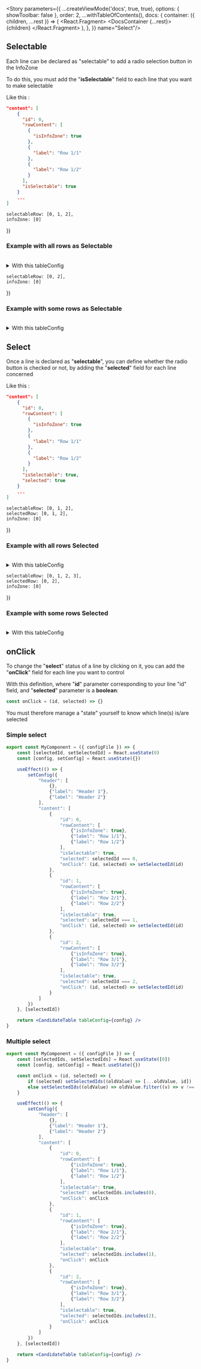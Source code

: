 

<Meta
    title='Layout/CandidateTable/(5) Line State && Info Zone'
    component={CandidateTable}
/>

<Story
    parameters={{
        ...createViewMode('docs', true, true),
        options: { showToolbar: false },
        order: 2,
        ...withTableOfContents(),
        docs: {
            container: ({ children, ...rest }) => (
                <React.Fragment>
                    <DocsContainer {...rest}>
                        <TableOfContents className="sbdocs sbdocs-toc--custom" title="Row select" />
                        {children}
                        <BackToTop />
                    </DocsContainer>
                </React.Fragment>
            ),
        },
    }}
    name="Select"/>

<h2 id="selectable">Selectable</h2>

Each line can be declared as "selectable" to add a radio selection button in the InfoZone

To do this, you must add the "**isSelectable**" field to each line that you want to make selectable

Like this :

```json
"content": [
    {
      "id": 0,
      "rowContent": [
        {
          "isInfoZone": true
        },
        {
          "label": "Row 1/1"
        },
        {
          "label": "Row 1/2"
        }
      ],
      "isSelectable": true
    }
    ...
]
```

    selectableRow: [0, 1, 2],
    infoZone: [0]
})

### Example with all rows as **Selectable**
<br/>
<details>
    <summary>With this tableConfig</summary>
    <Source
        language='js'
        format={true}
        code={`const tableConfig = ${JSON.stringify(selectableAllInfoZone, null, 2)}`}
    />
</details>

<Canvas withSource='none'>
    <CandidateTable
        tableConfig={selectableAllInfoZone}
        headerGroupDisabled={false}
    />
</Canvas>

    selectableRow: [0, 2],
    infoZone: [0]
})

### Example with some rows as **Selectable**
<br/>
<details>
    <summary>With this tableConfig</summary>
    <Source
        language='js'
        format={true}
        code={`const tableConfig = ${JSON.stringify(selectableSomeInfoZone, null, 2)}`}
    />
</details>

<Canvas withSource='none'>
    <CandidateTable
        tableConfig={selectableSomeInfoZone}
        headerGroupDisabled={false}
    />
</Canvas>

<h2 id="select">Select</h2>

Once a line is declared as "**selectable**", you can define whether the radio button is checked or not, by adding the "**selected**" field for each line concerned

Like this :

```json
"content": [
    {
      "id": 0,
      "rowContent": [
        {
          "isInfoZone": true
        },
        {
          "label": "Row 1/1"
        },
        {
          "label": "Row 1/2"
        }
      ],
      "isSelectable": true,
      "selected": true
    }
    ...
]
```

    selectableRow: [0, 1, 2],
    selectedRow: [0, 1, 2],
    infoZone: [0]
})

### Example with all rows **Selected**
<br/>
<details>
    <summary>With this tableConfig</summary>
    <Source
        language='js'
        format={true}
        code={`const tableConfig = ${JSON.stringify(selectedAllInfoZone, null, 2)}`}
    />
</details>

<Canvas withSource='none'>
    <CandidateTable
        tableConfig={selectedAllInfoZone}
        headerGroupDisabled={false}
    />
</Canvas>

    selectableRow: [0, 1, 2, 3],
    selectedRow: [0, 2],
    infoZone: [0]
})

### Example with some rows **Selected**
<br/>
<details>
    <summary>With this tableConfig</summary>
    <Source
        language='js'
        format={true}
        code={`const tableConfig = ${JSON.stringify(selectedSomeInfoZone, null, 2)}`}
    />
</details>

<Canvas withSource='none'>
    <CandidateTable
        tableConfig={selectedSomeInfoZone}
        headerGroupDisabled={false}
    />
</Canvas>

<h2 id="click">onClick</h2>

To change the "**select**" status of a line by clicking on it, you can add the "**onClick**" field for each line you want to control

With this definition, where "**id**" parameter corresponding to your line "id" field, and "**selected**" parameter is a **boolean**:

```jsx
const onClick = (id, selected) => {}
```

You must therefore manage a "state" yourself to know which line(s) is/are selected

### Simple select

```jsx
export const MyComponent = ({ configFile }) => {
    const [selectedId, setSelectedId] = React.useState(0)
    const [config, setConfig] = React.useState({})

    useEffect(() => {
        setConfig({
            "header": [
                {},
                {"label": "Header 1"},
                {"label": "Header 2"}
            ],
            "content": [
                {
                    "id": 0,
                    "rowContent": [
                        {"isInfoZone": true},
                        {"label": "Row 1/1"},
                        {"label": "Row 1/2"}
                    ],
                    "isSelectable": true,
                    "selected": selectedId === 0,
                    "onClick": (id, selected) => setSelectedId(id)
                },
                {
                    "id": 1,
                    "rowContent": [
                        {"isInfoZone": true},
                        {"label": "Row 2/1"},
                        {"label": "Row 2/2"}
                    ],
                    "isSelectable": true,
                    "selected": selectedId === 1,
                    "onClick": (id, selected) => setSelectedId(id)
                },
                {
                    "id": 2,
                    "rowContent": [
                        {"isInfoZone": true},
                        {"label": "Row 3/1"},
                        {"label": "Row 3/2"}
                    ],
                    "isSelectable": true,
                    "selected": selectedId === 2,
                    "onClick": (id, selected) => setSelectedId(id)
                }
            ]
        })
    }, [selectedId])

    return <CandidateTable tableConfig={config} />
}
```

<Canvas withSource='none'>
    <CandidateTableSimpleSelect tableConfig={selectableAllInfoZone} />
</Canvas>

### Multiple select

```jsx
export const MyComponent = ({ configFile }) => {
    const [selectedIds, setSelectedIds] = React.useState([0])
    const [config, setConfig] = React.useState({})

    const onClick = (id, selected) => {
        if (selected) setSelectedIds((oldValue) => [...oldValue, id])
        else setSelectedIds((oldValue) => oldValue.filter((v) => v !== id))
    }

    useEffect(() => {
        setConfig({
            "header": [
                {},
                {"label": "Header 1"},
                {"label": "Header 2"}
            ],
            "content": [
                {
                    "id": 0,
                    "rowContent": [
                        {"isInfoZone": true},
                        {"label": "Row 1/1"},
                        {"label": "Row 1/2"}
                    ],
                    "isSelectable": true,
                    "selected": selectedIds.includes(0),
                    "onClick": onClick
                },
                {
                    "id": 1,
                    "rowContent": [
                        {"isInfoZone": true},
                        {"label": "Row 2/1"},
                        {"label": "Row 2/2"}
                    ],
                    "isSelectable": true,
                    "selected": selectedIds.includes(1),
                    "onClick": onClick
                },
                {
                    "id": 2,
                    "rowContent": [
                        {"isInfoZone": true},
                        {"label": "Row 3/1"},
                        {"label": "Row 3/2"}
                    ],
                    "isSelectable": true,
                    "selected": selectedIds.includes(2),
                    "onClick": onClick
                }
            ]
        })
    }, [selectedId])

    return <CandidateTable tableConfig={config} />
}
```

<Canvas withSource='none'>
    <CandidateTableMultipleSelect tableConfig={selectableAllInfoZone} />
</Canvas>
